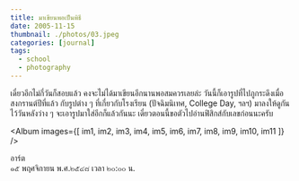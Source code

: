 ```yaml
---
title: มาเขียนพอเป็นพิธี
date: 2005-11-15
thumbnail: ./photos/03.jpeg
categories: [journal]
tags:
  - school
  - photography
---
```



เดี๋ยวอีกไม่กี่วันก็สอบแล้ว คงจะไม่ได้มาเขียนอีกนานพอสมควรเลยล่ะ วันนี้ก็เอารูปที่ไปภูกระดึงเมื่อสงกรานต์ปีที่แล้ว กับรูปต่าง ๆ ที่เกี่ยวกับโรงเรียน (ปัจฉิมนิเทศ, College Day, ฯลฯ) มาลงให้ดูกัน ไว้วันหลังว่าง ๆ จะเอารูปมาใส่อีกก็แล้วกันนะ เดี๋ยวตอนนี้ขอตัวไปอ่านฟิสิกส์กับเลขก่อนนะครับ

<Album
  images={[ im1, im2, im3, im4, im5, im6, im7, im8, im9, im10, im11 ]}
/>

อาร์ต  
๑๕ พฤศจิกายน พ.ศ.๒๕๔๘ เวลา ๒๐:๐๐ น.
